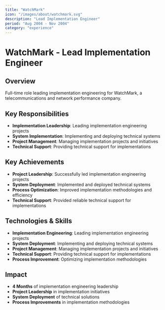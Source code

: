 ```yaml
---
title: "WatchMark"
icon: "/images/about/watchmark.svg"
description: "Lead Implementation Engineer"
period: "Aug 2004 - Nov 2004"
category: "experience"
---
```


# WatchMark - Lead Implementation Engineer

## Overview

Full-time role leading implementation engineering for WatchMark, a telecommunications and network performance company.

## Key Responsibilities

- **Implementation Leadership**: Leading implementation engineering projects
- **System Implementation**: Implementing and deploying technical systems
- **Project Management**: Managing implementation projects and initiatives
- **Technical Support**: Providing technical support for implementations

## Key Achievements

- **Project Leadership**: Successfully led implementation engineering projects
- **System Deployment**: Implemented and deployed technical systems
- **Process Optimization**: Improved implementation methodologies and efficiency
- **Technical Support**: Provided reliable technical support for implementations

## Technologies & Skills

- **Implementation Engineering**: Leading implementation engineering projects
- **System Deployment**: Implementing and deploying technical systems
- **Project Management**: Managing implementation projects and initiatives
- **Technical Support**: Providing technical support for implementations
- **Process Improvement**: Optimizing implementation methodologies

## Impact

- **4 Months** of implementation engineering leadership
- **Project Leadership** in implementation initiatives
- **System Deployment** of technical solutions
- **Process Improvements** in implementation methodologies 